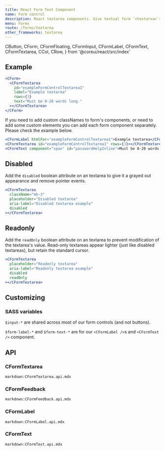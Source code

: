 ```yaml
---
title: React Form Text Component
name: Form control
description: React textarea components. Give textual form `<textarea>`s an upgrade with custom styles, sizing, focus states, validation, and more.
menu: Forms
route: /forms/textarea
other_frameworks: textarea
---
```


  CButton,
  CForm,
  CFormFloating,
  CFormInput,
  CFormLabel,
  CFormText,
  CFormTextarea,
  CCol,
  CRow,
} from '@coreui/react/src/index'

## Example

```jsx preview
<CForm>
  <CFormTextarea
    id="exampleFormControlTextarea1"
    label="Example textarea"
    rows={3}
    text="Must be 8-20 words long."
  ></CFormTextarea>
</CForm>
```

If you need to add custom classNames to form's components, or need to add some custom elements you can add each form component separately. Please check the example below.

```jsx
<CFormLabel htmlFor="exampleFormControlTextarea1">Example textarea</CFormLabel>
<CFormTextarea id="exampleFormControlTextarea1" rows={3}></CFormTextarea>
<CFormText component="span" id="passwordHelpInline">Must be 8-20 words long.</CFormText>
```

## Disabled

Add the `disabled` boolean attribute on an textarea to give it a grayed out appearance and remove pointer events.

```jsx preview
<CFormTextarea
  className="mb-3"
  placeholder="Disabled textarea"
  aria-label="Disabled textarea example"
  disabled
></CFormTextarea>
```

## Readonly

Add the `readOnly` boolean attribute on an textarea to prevent modification of the textarea's value. Read-only textareas appear lighter (just like disabled textareas), but retain the standard cursor.

```jsx preview
<CFormTextarea
  placeholder="Readonly textarea"
  aria-label="Readonly textarea example"
  disabled
  readOnly
></CFormTextarea>
```

## Customizing

### SASS variables

`$input-*` are shared across most of our form controls (and not buttons).

<ScssDocs file="_variables.scss" capture="form-input-variables" />

`$form-label-*` and `$form-text-*` are for our `<CFormLabel />`s and `<CFormText />` component.

<ScssDocs file="_variables.scss" capture="form-label-variables" />

<ScssDocs file="_variables.scss" capture="form-text-variables" />

## API

### CFormTextarea

`markdown:CFormTextarea.api.mdx`

### CFormFeedback

`markdown:CFormFeedback.api.mdx`

### CFormLabel

`markdown:CFormLabel.api.mdx`

### CFormText

`markdown:CFormText.api.mdx`
